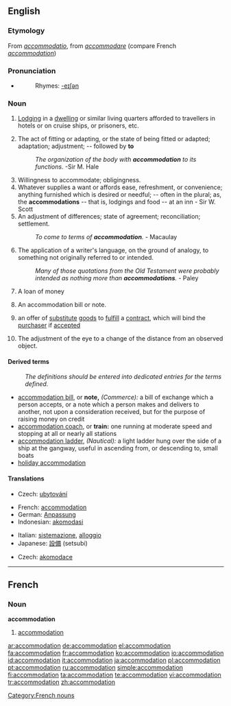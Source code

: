 {{wikipedia|dab=accommodation}}
==English==

===Etymology===
From {{L.}} ''[[accommodatio]]'', from ''[[accommodare]]'' (compare French ''[[#French|accommodation]]'')

===Pronunciation===
* {{IPA|/əˌkɒməˈdeɪʃən/}}
*:Rhymes: [[Rhymes:English:-eɪʃǝn|-eɪʃǝn]]

===Noun===
{{en-noun}}
# {{i|British}} [[lodging|Lodging]] in a [[dwelling]] or similar living quarters afforded to travellers in hotels or on cruise ships, or prisoners, etc.
# The act of fitting or adapting, or the state of being fitted or adapted; adaptation; adjustment; -- followed by '''to'''
#:''The organization of the body with '''accommodation''' to its functions.''  -Sir M. Hale
# Willingness to accommodate; obligingness.
# Whatever supplies a want or affords ease, refreshment, or convenience; anything furnished which is desired or needful; -- often in the plural; as, the '''accommodations''' -- that is, lodgings and food -- at an inn - Sir W. Scott
# An adjustment of differences; state of agreement; reconciliation; settlement.
#:''To come to terms of '''accommodation'''.'' - Macaulay
# The application of a writer's language, on the ground of analogy, to something not originally referred to or intended.
#:''Many of those quotations from the Old Testament were probably intended as nothing more than '''accommodations'''.'' - Paley
# {{context|commerce}} A loan of money
# {{context|commerce}} An accommodation bill or note.
# {{law}} an offer of [[substitute]] [[goods]] to [[fulfill]] a [[contract]], which will bind the [[purchaser]] if [[accepted]]
# {{context|eye}} The adjustment of the eye to a change of the distance from an observed object.

====Derived terms====
:''The definitions should be entered into dedicated entries for the terms defined.''
* [[accommodation bill]], or '''note,''' ''(Commerce):'' a bill of exchange which a person accepts, or a note which a person makes and delivers to another, not upon a consideration received, but for the purpose of raising money on credit
* [[accommodation coach]], or '''train:''' one running at moderate speed and stopping at all or nearly all stations
* [[accommodation ladder]], ''(Nautical):'' a light ladder hung over the side of a ship at the gangway, useful in ascending from, or descending to, small boats
* [[holiday accommodation]]

====Translations====
{{trans-top|lodging}}
* Czech: [[ubytování]] {{n}}
{{trans-mid}}
{{trans-bottom}}

{{trans-top|state of being fitted and adapted}}
* French: [[accommodation#French|accommodation]]
* German: [[Anpassung]]
* Indonesian: [[akomodasi]]
{{trans-mid}}
* Italian: [[sistemazione]], [[alloggio]]
* Japanese: [[設備]] (setsubi)
{{trans-bottom}}

{{trans-top|adjustment of the eye}}
* Czech: [[akomodace]] {{f}}
{{trans-mid}}
{{trans-bottom}}
----

==French==

===Noun===
'''accommodation''' {{m}}

# [[accommodation#English|accommodation]]

[[Category:French nouns]]

[[ar:accommodation]]
[[de:accommodation]]
[[el:accommodation]]
[[fa:accommodation]]
[[fr:accommodation]]
[[ko:accommodation]]
[[io:accommodation]]
[[id:accommodation]]
[[it:accommodation]]
[[ja:accommodation]]
[[pl:accommodation]]
[[pt:accommodation]]
[[ru:accommodation]]
[[simple:accommodation]]
[[fi:accommodation]]
[[ta:accommodation]]
[[te:accommodation]]
[[vi:accommodation]]
[[tr:accommodation]]
[[zh:accommodation]]